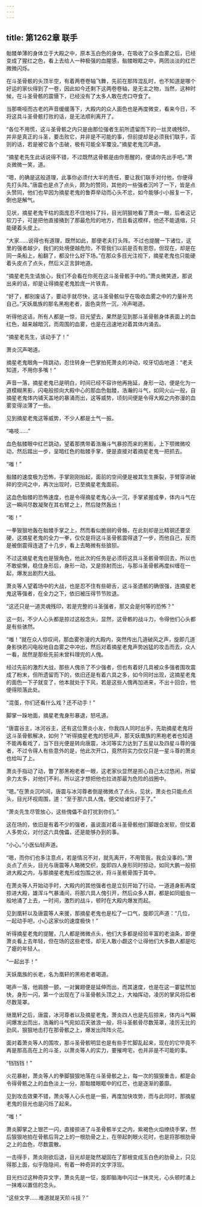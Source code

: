 ```yaml
---
---
---
```

title: 第1262章 联手
---



骷髅单薄的身体立于大殿之中，原本玉白色的身体，在吸收了众多血雾之后，已经变成了猩红之色，看上去给人一种极强的血腥感，骷髅眼眶之中，两团淡淡的红芒微微闪烁。

在斗圣骨骸的头顶半空，有着两卷卷轴飞舞，先前在那阵混乱时，也不知道是哪个好运的家伙得到了一卷，因此如今还剩下这两卷卷轴，是无主之物，当然，这种时候，在斗圣骨骸的震慑下，已经没有了太多人敢在虎口夺食了。

当那嘶哑而古老的声音缓缓落下，大殿内的众人面色也是再度微变，看来今日，不将这具斗圣骨骸打败的话，是无法顺利离开了。

“各位不用慌，这斗圣骨骸之内只是由那位强者生前所遗留而下的一丝灵魂残印，并非是真正的斗圣，要击败它，并非是不可能的事，但前提却是必须我们联手，否则的话，若是被它各个击破，极有可能全军覆没。”摘星老鬼沉声道。

“摘星老先生此话说得不错，不过既然这骨骸是由你惹醒的，便请你先出手吧。”萧炎微微一笑，道。

“嗯，的确是这般道理，此事你必须付大半的责任，要让我们联手对付他，你便得先打头阵。”唐震也是点了点头，颇为的赞同，其他的一些强者沉吟了一下，皆是点头赞同，他们也早因为摘星老鬼的鲁莽举动而心头不忿，如今能够小小报复一下，倒也是解气。

见状，摘星老鬼干枯的面庞忍不住地抖了抖，目光阴狠地看了萧炎一眼，后者这记软刀子，可是把他直接捅到了那最危险的地方，而且看这模样，他还不能退缩，只能硬着头皮上。

“大家……说得也有道理，既然如此，那便老夫打头阵。不过也提醒一下诸位，这里的强者越少，我们的处境便越危险，不管我们以前是否有恩怨，但现在，却是在同一条船上，船翻了，都没什么好下场。”在那众多目光注视下，摘星老鬼也只能硬着头皮点了点头，然后义正言辞地道。

“摘星老先生请放心，我们不会看在你死在这斗圣骨骸手中的。”萧炎微笑道，那说出来的话，却是让得摘星老鬼脸庞一片铁青。

“好了，都别废话了，要动手就尽快，这斗圣骨骸似乎在吸收血雾之中的力量补充自己。”天妖凰族的那名黑袍老者，面色突然一沉，冷声喝道。

听得他这话，所有人都是一惊，目光望去，果然是见到那斗圣骨骸身体表面上的血红色，越来越暗沉，而周围的血雾，也是在迅速地对着其体内涌去。

“摘星老先生，该动手了！”

萧炎沉声喝道。

摘星老鬼眼角一阵跳动，忍住转身一巴掌拍死萧炎的冲动，咬牙切齿地道：“老夫知道，不用你多嘴！”

声音一落，摘星老鬼已是明白，时间已经不容许他再拖延，身形一动，便是化为一道模糊黑影，闪电般掠向大殿中心的那血色骷髅，浩瀚的斗气，如同火山一般，自摘星老鬼体内铺天盖地的暴涌而出，这等威势，顷刻间便是令得大殿之内弥漫的血雾变得淡薄了一些。

见到摘星老鬼这等威势，不少人都是士气一振。

“咯吱……”

血色骷髅眼中红芒跳动，望着那携带着浩瀚斗气暴掠而来的黑影，上下颚微微咬动，然后踏出一步，呈暗红色的骷髅手掌，便是直接对着摘星老鬼一把抓去。

“嗤！”

骷髅的速度极为恐怖，手掌刚刚抬起，面前的空间便是被其生生撕裂，手臂穿进破碎的空间之中，再次出现时，已至摘星老鬼面前。

这血色骷髅的恐怖速度，也是令得摘星老鬼心头一沉，手掌紧握成拳，体内斗气在这一瞬间尽数凝聚在其右臂之上，然后陡然轰出！

“嘭！”

一拳狠狠地轰在骷髅手掌之上，然而看似脆弱的骨骼，在此刻却是比精钢还要坚硬，这摘星老鬼的全力一拳，仅仅是将这斗圣骨骸震得退了一步，而他自己，反而是被倒震得连退了十几步，看上去略微有些狼狈。

不过这摘星老鬼也是狠角色，他此次的任务是必须将这具斗圣骸骨带回去，所以也不敢偷懒，稳住身形后，身形一动，又是掠射而出，与那斗圣骨骸再度纠缠在一起，爆发出剧烈大战。

萧炎等人望着场中的大战，也是忍不住有些砸舌，这斗圣遗骸的确很强，连摘星老鬼这等强者，在全力之下，依旧被压得节节败退。

“这还只是一道灵魂残印，若是完整的斗圣强者，那又会是何等的恐怖？”

这一刻，不少人心头都是掠过这般念头，显然，这骨骸的战斗力，令得他们心头都是有些骇然。

“嗤！”就在众人惊叹间，那血雾弥漫的大殿内，突然传出几道破风之声，旋即几道身影快若闪电般地自血雾之中冲出，然后对着摘星老鬼声势凶猛的攻击而去，众人一看，居然是那些先前未曾料理完的人傀。

经过先前的激烈大战，那些人傀杀了不少强者，但也有着好几具被众多强者围攻震成了粉末，但所遗留而下的，依旧还是有着六具之多，如今同时出现，这摘星老鬼的面色一下子就变了，他本就处于下风，若是这些人傀再加进来，不出十回合，他便得陨落此处。

“混蛋，你们还看什么戏？还不动手！”

脚掌一跺地面，摘星老鬼身形暴退，怒吼道。

“唐震谷主，冰河谷主，还有这位萧炎小友，你我四人同时出手，先助摘星老鬼将这斗圣骨骸解决，如何？”听得摘星老鬼的怒吼声，那天妖凰族的黑袍老者也知道不能再看戏了，当下目光便是转向唐震，冰河等实力达到了五星以及四星斗尊的强者，不过令得人有些意外的是，他此次开口，竟然将实力仅仅只是一星斗尊的萧炎也给叫了上。

萧炎手指动了动，瞥了那黑袍老者一眼，这老家伙显然是担心自己太过悠闲，所留余力太多，对他们不利，所以这才想把他也拉进那最为危险的战圈中。

“嗯。”在萧炎沉吟间，唐震与冰河尊者倒是微微点了点头，见状，萧炎也只能点点头，目光环视周围，道：“至于那六具人傀，便交给诸位好手了。”

“萧炎先生尽管放心，这些傀儡不会打扰到你们。”

这在场的，依旧是有着不少的强者，虽说面对着斗圣骨骸他们脚跟会发软，但仗着人多势众，对付这六具傀儡，还是能够办到的事。

“小心。”小医仙轻声道。

“嗯，而你们也多注意点，若是情况不对，就先离开，不用管我，我会没事的。”萧炎点了点头，目光与唐震等人略微交织，旋即四人身形同时掠动，如同大鹏一般掠进大殿之内，与那摘星老鬼形成包围之状，将斗圣骸骨围于其中。

在萧炎等人开始动手时，大殿内的其他强者也是立刻开始了行动，一道道身影再度掠进大殿，雄浑斗气暴涌间，将那六具人傀引开，然后众多人群，都是如同蛆虫一般地涌了上去，一时间，激烈的战斗，顿时在大殿内爆发而起。

见到凰轩以及唐震等人来援，那摘星老鬼也是松了一口气，旋即沉声道：“几位，一起动手吧，小心这家伙的速度极快！”

听得摘星老鬼的提醒，几人都是微微点头，他们大多都是经验丰富的老油条，即便萧炎看上去年轻，但在场的这些老怪，却无人敢小觑这个让得他们大多数人都是吃了瘪的年轻人。

“一起出手！”

天妖凰族的长老，名为凰轩的黑袍老者喝道。

喝声一落，他肩膀一颤，一对翼翅便是延伸而出，而其速度，也是在这一霎猛然加快，身形一闪，第一个出现在了斗圣骨骸头顶之上，大袖挥动，凌厉的掌风将后者尽数笼罩。

继凰轩之后，唐震，冰河尊者以及摘星老鬼，萧炎四人也是先后掠来，体内斗气瞬间爆发出而出，浩瀚的斗气宛如滔天骇浪一般，将斗圣骸骨尽数笼罩，凌厉无比的劲风，狠狠地击打在那骨骸之上，爆发出阵阵火花。

面对着萧炎等人的围攻，那斗圣骨骸明显也是有些手忙脚乱起来，现在的它毕竟不再是那高高在上的斗圣，以萧炎等人的实力，要摧垮宅，也并非是不可能的事。

“铛铛铛！”

火花暴射，萧炎等人的拳脚狠狠地落在斗圣骨骸之上，每一次的狠狠重击，都是会令得骨骸之上的血色淡上一分，那骷髅眼眶中的红芒，也是逐渐的萎靡。

见到攻击效果不错，萧炎等人心头也是一振，再度加快攻势，而与此同时，那摘星老鬼的目光也是闪烁了起来。

“嗤！”

萧炎脚掌之上银芒一闪，直接掠进了斗圣骨骸半丈之内，紫褐色火焰缭绕手掌，然后狠狠地拍在骨骸后背之上的一根肋骨之上，在带起刺眼火花时，也是将那根肋骨之上的血色，尽数震散。

一击得手，萧炎刚欲后退，目光却是陡然凝固在了那根变成玉白色的肋骨上，只见得那上面，似乎隐隐间，有着一种奇异的文字浮现。

目光扫过这种奇异文字，萧炎先是一怔，旋即脑海中闪过一抹灵光，心头顿时涌上一抹难以置信的念头。

“这些文字……难道就是天阶斗技？”